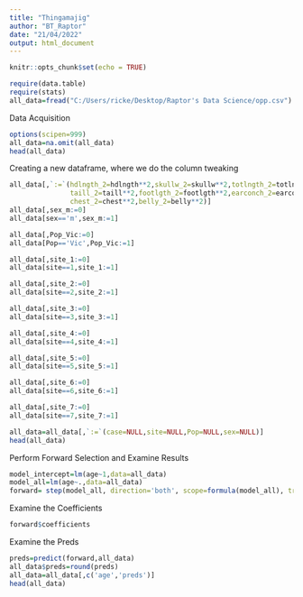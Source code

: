 ---
title: "Thingamajig"
author: "BT_Raptor"
date: "21/04/2022"
output: html_document
---

```{r setup, include=FALSE}
knitr::opts_chunk$set(echo = TRUE)
```

```{r}
require(data.table)
require(stats)
all_data=fread("C:/Users/ricke/Desktop/Raptor's Data Science/opp.csv")
```

Data Acquisition
```{r}
options(scipen=999)
all_data=na.omit(all_data)
head(all_data)
```

Creating a new dataframe, where we do the column tweaking
```{r}
all_data[,`:=`(hdlngth_2=hdlngth**2,skullw_2=skullw**2,totlngth_2=totlngth**2,
               taill_2=taill**2,footlgth_2=footlgth**2,earconch_2=earconch**2,eye_2=eye**2,
               chest_2=chest**2,belly_2=belly**2)]
all_data[,sex_m:=0]
all_data[sex=='m',sex_m:=1]

all_data[,Pop_Vic:=0]
all_data[Pop=='Vic',Pop_Vic:=1]

all_data[,site_1:=0]
all_data[site==1,site_1:=1]

all_data[,site_2:=0]
all_data[site==2,site_2:=1]

all_data[,site_3:=0]
all_data[site==3,site_3:=1]

all_data[,site_4:=0]
all_data[site==4,site_4:=1]

all_data[,site_5:=0]
all_data[site==5,site_5:=1]

all_data[,site_6:=0]
all_data[site==6,site_6:=1]

all_data[,site_7:=0]
all_data[site==7,site_7:=1]

all_data=all_data[,`:=`(case=NULL,site=NULL,Pop=NULL,sex=NULL)]
head(all_data)
```

Perform Forward Selection and Examine Results
```{r}
model_intercept=lm(age~1,data=all_data)
model_all=lm(age~.,data=all_data)
forward= step(model_all, direction='both', scope=formula(model_all), trace=0)
```


Examine the Coefficients
```{r}
forward$coefficients
```

Examine the Preds
```{r}
preds=predict(forward,all_data)
all_data$preds=round(preds)
all_data=all_data[,c('age','preds')]
head(all_data)
```